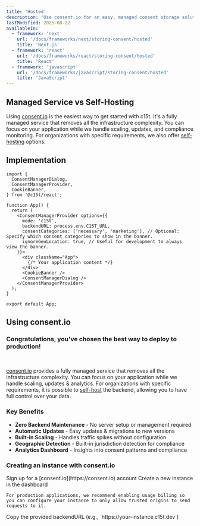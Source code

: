 ```yaml
---
title: 'Hosted'
description: 'Use consent.io for an easy, managed consent storage solution with minimal setup'
lastModified: 2025-08-22
availableIn:
  - framework: 'next'
    url: '/docs/frameworks/next/storing-consent/hosted'
    title: 'Next.js'
  - framework: 'react'
    url: '/docs/frameworks/react/storing-consent/hosted'
    title: 'React'
  - framework: 'javascript'
    url: '/docs/frameworks/javascript/storing-consent/hosted'
    title: 'JavaScript'
---
```


## Managed Service vs Self-Hosting

Using [consent.io](https://consent.io) is the easiest way to get started with c15t. It's a fully managed service that removes all the infrastructure complexity. You can focus on your application while we handle scaling, updates, and compliance monitoring. For organizations with specific requirements, we also offer [self-hosting](/docs/self-host/v2) options.

## Implementation

```tsx title="src/App.tsx"
import { 
  ConsentManagerDialog,
  ConsentManagerProvider,
  CookieBanner,
} from '@c15t/react';

function App() {
  return (
    <ConsentManagerProvider options={{  
      mode: 'c15t', 
      backendURL: process.env.C15T_URL,
      consentCategories: ['necessary', 'marketing'], // Optional: Specify which consent categories to show in the banner. 
      ignoreGeoLocation: true, // Useful for development to always view the banner.
    }}>
      <div className="App">
        {/* Your application content */}
      </div>
      <CookieBanner />
      <ConsentManagerDialog />
    </ConsentManagerProvider>
  );
}

export default App;
```

## Using consent.io

<Callout type="default">
  <h3>Congratulations, you've chosen the best way to deploy to production!</h3>

  <br />

  [consent.io](https://consent.io) provides a fully managed service that removes all the infrastructure complexity. You can focus on your application while we handle scaling, updates & analytics.
  For organizations with specific requirements, it is possible to [self-host](/docs/self-host) the backend, allowing you to have full control over your data.
</Callout>

### Key Benefits

- **Zero Backend Maintenance** - No server setup or management required
- **Automatic Updates** - Easy updates & migrations to new versions
- **Built-in Scaling** - Handles traffic spikes without configuration
- **Geographic Detection** - Built-in jurisdiction detection for compliance
- **Analytics Dashboard** - Insights into consent patterns and compliance

### Creating an instance with consent.io

<Steps>
  <Step>
    Sign up for a [consent.io](https://consent.io) account
  </Step>

  <Step>
    Create a new instance in the dashboard

    For production applications, we recommend enabling usage billing so you can configure your instance to only allow trusted origins to send requests to it.
  </Step>

  <Step>
    Copy the provided backendURL (e.g., `https://your-instance.c15t.dev`)
  </Step>
</Steps>
